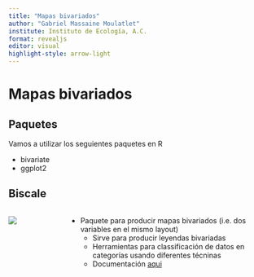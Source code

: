 ```yaml
---
title: "Mapas bivariados"
author: "Gabriel Massaine Moulatlet"
institute: Instituto de Ecología, A.C.
format: revealjs
editor: visual
highlight-style: arrow-light
---
```


# Mapas bivariados

## Paquetes

Vamos a utilizar los seguientes paquetes en R

- bivariate
- ggplot2

## Biscale

:::: {.columns}

::: {.column width="20%"}
![](C:/Users/gabri/Dropbox/postdocINECOL/Curso%20Analisis%20avanzados%20en%20R/images/biscale.png)
:::

::: {.column width="80%"}
- Paquete para producir mapas bivariados (i.e. dos variables en el mismo layout)
  - Sirve para producir leyendas bivariadas
  - Herramientas para classificación de datos en categorías usando diferentes técninas
  - Documentación [aqui](https://chris-prener.github.io/biscale/index.html)
:::

::::